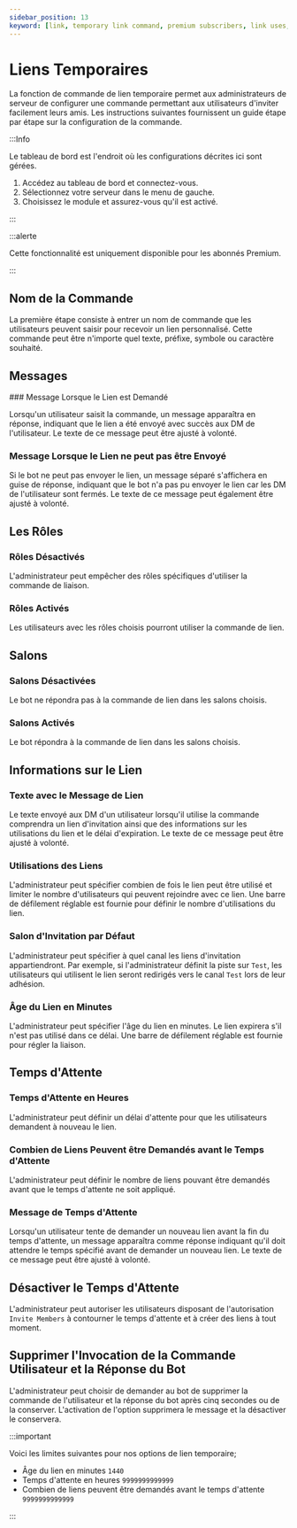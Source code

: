 ```yaml
---
sidebar_position: 13
keyword: [link, temporary link command, premium subscribers, link uses, invite link] 
---
```


# Liens Temporaires

La fonction de commande de lien temporaire permet aux administrateurs de serveur de configurer une commande permettant aux utilisateurs d'inviter facilement leurs amis. Les instructions suivantes fournissent un guide étape par étape sur la configuration de la commande.

:::Info

Le tableau de bord est l'endroit où les configurations décrites ici sont gérées.

1. Accédez au tableau de bord et connectez-vous.
2. Sélectionnez votre serveur dans le menu de gauche.
3. Choisissez le module et assurez-vous qu'il est activé.

:::

:::alerte

Cette fonctionnalité est uniquement disponible pour les abonnés Premium.

:::

## Nom de la Commande

La première étape consiste à entrer un nom de commande que les utilisateurs peuvent saisir pour recevoir un lien personnalisé. Cette commande peut être n'importe quel texte, préfixe, symbole ou caractère souhaité.

## Messages

### Message Lorsque le Lien est Demandé

Lorsqu'un utilisateur saisit la commande, un message apparaîtra en réponse, indiquant que le lien a été envoyé avec succès aux DM de l'utilisateur. Le texte de ce message peut être ajusté à volonté.

### Message Lorsque le Lien ne peut pas être Envoyé

Si le bot ne peut pas envoyer le lien, un message séparé s'affichera en guise de réponse, indiquant que le bot n'a pas pu envoyer le lien car les DM de l'utilisateur sont fermés. Le texte de ce message peut également être ajusté à volonté.

## Les Rôles

### Rôles Désactivés

L'administrateur peut empêcher des rôles spécifiques d'utiliser la commande de liaison.

### Rôles Activés
 
Les utilisateurs avec les rôles choisis pourront utiliser la commande de lien.

## Salons

### Salons Désactivées

Le bot ne répondra pas à la commande de lien dans les salons choisis.

### Salons Activés
 
Le bot répondra à la commande de lien dans les salons choisis.

## Informations sur le Lien

### Texte avec le Message de Lien

Le texte envoyé aux DM d'un utilisateur lorsqu'il utilise la commande comprendra un lien d'invitation ainsi que des informations sur les utilisations du lien et le délai d'expiration. Le texte de ce message peut être ajusté à volonté.

### Utilisations des Liens

L'administrateur peut spécifier combien de fois le lien peut être utilisé et limiter le nombre d'utilisateurs qui peuvent rejoindre avec ce lien. Une barre de défilement réglable est fournie pour définir le nombre d'utilisations du lien.

### Salon d'Invitation par Défaut

L'administrateur peut spécifier à quel canal les liens d'invitation appartiendront. Par exemple, si l'administrateur définit la piste sur `Test`, les utilisateurs qui utilisent le lien seront redirigés vers le canal `Test` lors de leur adhésion.

### Âge du Lien en Minutes

L'administrateur peut spécifier l'âge du lien en minutes. Le lien expirera s'il n'est pas utilisé dans ce délai. Une barre de défilement réglable est fournie pour régler la liaison.

## Temps d'Attente

### Temps d'Attente en Heures

L'administrateur peut définir un délai d'attente pour que les utilisateurs demandent à nouveau le lien.

### Combien de Liens Peuvent être Demandés avant le Temps d'Attente

L'administrateur peut définir le nombre de liens pouvant être demandés avant que le temps d'attente ne soit appliqué.

### Message de Temps d'Attente

Lorsqu'un utilisateur tente de demander un nouveau lien avant la fin du temps d'attente, un message apparaîtra comme réponse indiquant qu'il doit attendre le temps spécifié avant de demander un nouveau lien. Le texte de ce message peut être ajusté à volonté.

## Désactiver le Temps d'Attente

L'administrateur peut autoriser les utilisateurs disposant de l'autorisation `Invite Members` à contourner le temps d'attente et à créer des liens à tout moment.

## Supprimer l'Invocation de la Commande Utilisateur et la Réponse du Bot

L'administrateur peut choisir de demander au bot de supprimer la commande de l'utilisateur et la réponse du bot après cinq secondes ou de la conserver. L'activation de l'option supprimera le message et la désactiver le conservera.

:::important

Voici les limites suivantes pour nos options de lien temporaire;

- Âge du lien en minutes `1440`
- Temps d'attente en heures `9999999999999`
- Combien de liens peuvent être demandés avant le temps d'attente `9999999999999`

:::
